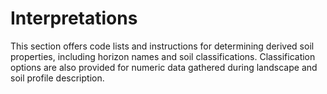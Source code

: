 # Interpretations

This section offers code lists and instructions for determining derived soil properties, including horizon names and soil classifications. Classification options are also provided for numeric data gathered during landscape and soil profile description.

